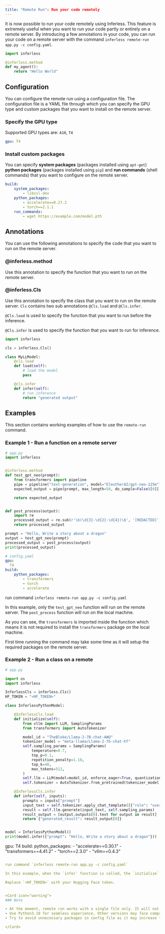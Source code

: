 ```yaml
---
title: "Remote Run": Run your code remotely
---
```


It is now possible to run your code remotely using Inferless. This feature is extremely useful when you want to run your code partly or entirely on a remote server. By introducing a few annotations in your code, you can run your code on a remote server with the command `inferless remote-run app.py -c config.yaml`.

```python
import inferless

@inferless.method
def my_agent():
    return "Hello World"
```

## Configuration

You can configure the remote run using a configuration file. The configuration file is a YAML file through which you can specify the GPU type and custom packages that you want to install on the remote server.

### Specify the GPU type

Supported GPU types are: `A10`, `T4`

```yaml
gpu: T4
```

### Install custom packages
You can specify <b>system packages</b> (packages installed using `apt-get`) <b>python packages</b> (packages installed using `pip`) and <b>run commands</b> (shell commands) that you want to configure on the remote server.

```yaml
build:
    system_packages:
        - libssl-dev
    python_packages:
        - accelerate==0.27.2
        - torch==2.1.1
    run_commands:
        - wget https://example.com/model.pth
```

## Annotations

You can use the following annotations to specify the code that you want to run on the remote server.

### @inferless.method

Use this annotation to specify the function that you want to run on the remote server.

### @inferless.Cls

Use this annotation to specify the class that you want to run on the remote server. `Cls` contains two sub annotations `@Cls.load` and `@Cls.infer`.

`@Cls.load` is used to specify the function that you want to run before the inference.

`@Cls.infer` is used to specify the function that you want to run for inference.

```python
import inferless

cls = inferless.Cls()

class MyLLModel:
    @cls.load
    def load(self):
        # load the model
        pass

    @cls.infer
    def infer(self):
        # run inference
        return "generated output"
```

## Examples

This section contains working examples of how to use the `remote-run` command.

### Example 1 - Run a function on a remote server

```python 
# app.py
import inferless


@inferless.method
def test_gpt_neo(prompt):
    from transformers import pipeline
    pipe = pipeline("text-generation", model="EleutherAI/gpt-neo-125m")
    expected_output = pipe(prompt, max_length=50, do_sample=False)[0]['generated_text']

    return expected_output


def post_process(output):
    import re
    processed_output = re.sub(r'\b(\d{3}-\d{2}-\d{4})\b', '[REDACTED]', output)
    return processed_output

prompt = "Hello, Write a story about a dragon"
output = test_gpt_neo(prompt)
processed_output = post_process(output)
print(processed_output)
```
    
```yaml
# config.yaml
gpu:
  T4
build:
    python_packages:
        - transformers
        - torch
        - accelerate
```
run command `inferless remote-run app.py -c config.yaml`

In this example, only the `test_gpt_neo` function will run on the remote server. The `post_process` function will run on the local machine.

As you can see, the `transformers` is imported inside the function which means it is not required to install the `transformers` package on the local machine.


<Note> First time running the command may take some time as it will setup the required packages on the remote server. </Note>


### Example 2 - Run a class on a remote
    
```python
# app.py

import os
import inferless

InferlessCls = inferless.Cls()
HF_TOKEN = "<HF_TOKEN>"

class InferlessPythonModel:

    @InferlessCls.load
    def initialize(self):
        from vllm import LLM, SamplingParams
        from transformers import AutoTokenizer

        model_id = "TheBloke/Llama-2-7B-chat-AWQ"
        tokenizer_model = "meta-llama/Llama-2-7b-chat-hf"
        self.sampling_params = SamplingParams(
            temperature=0.7,
            top_p=0.1,
            repetition_penalty=1.18,
            top_k=40,
            max_tokens=512,
        )
        self.llm = LLM(model=model_id, enforce_eager=True, quantization="AWQ")
        self.tokenizer = AutoTokenizer.from_pretrained(tokenizer_model, token=HF_TOKEN)

    @InferlessCls.infer
    def infer(self, inputs):
        prompts = inputs["prompt"]
        input_text = self.tokenizer.apply_chat_template([{"role": "user", "content": prompts}], tokenize=False)
        result = self.llm.generate(input_text, self.sampling_params)
        result_output = [output.outputs[0].text for output in result]
        return {"generated_result": result_output[0]}


model = InferlessPythonModel()
print(model.infer({"prompt": "Hello, Write a story about a dragon"}))

```
gpu:
  T4
build:
  python_packages:
    - "accelerate==0.30.1"
    - "transformers==4.41.2"
    - "torch==2.3.0"
    - "vllm==0.4.3"
```yaml

run command `inferless remote-run app.py -c config.yaml`

In this example, when the `infer` function is called, the `initialize` function will run first. The `initialize` function will load the model and tokenizer. The `infer` function will run the inference on the remote server.

Replace `<HF_TOKEN>` with your Hugging Face token.


<Card icon="warning">
### Note

- At the moment, remote run works with a single file only. It will not be able to refer to any other files in the same directory.
- Use Python3.10 for seamless experience, Other versions may face compatibility issues.
- Try to avoid unnecessary packages in config file as it may increase the time to setup the environment.

</Card>






